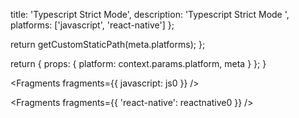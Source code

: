 
  title: 'Typescript Strict Mode',
  description: 'Typescript Strict Mode ',
  platforms: ['javascript', 'react-native']
};

  return getCustomStaticPath(meta.platforms);
};

  return {
    props: {
      platform: context.params.platform,
      meta
    }
  };
}


<Fragments fragments={{ javascript: js0 }} />


<Fragments fragments={{ 'react-native': reactnative0 }} />
